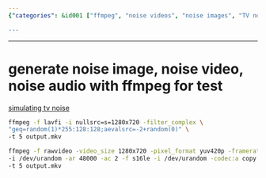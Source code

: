 ```yaml
---
{"categories": &id001 ["ffmpeg", "noise videos", "noise images", "TV noise simulation", "video generation", "image generation", "video editing"], "category": "noise_generation", "date": "2022-11-09 16:43:31", "description": "In this article, you will learn how to generate noise videos and images using the ffmpeg software. The commands demonstrated will teach you how to create a 5-second TV noise video by employing different methods.", "tags": *id001, "title": "generate noise image, noise video, noise audio with ffmpeg for test"}

---
```


------

# generate noise image, noise video, noise audio with ffmpeg for test

[simulating tv noise](https://stackoverflow.com/questions/15792105/simulating-tv-noise)

```bash
ffmpeg -f lavfi -i nullsrc=s=1280x720 -filter_complex \
"geq=random(1)*255:128:128;aevalsrc=-2+random(0)" \
-t 5 output.mkv
```

```bash
ffmpeg -f rawvideo -video_size 1280x720 -pixel_format yuv420p -framerate 25 \
-i /dev/urandom -ar 48000 -ac 2 -f s16le -i /dev/urandom -codec:a copy \
-t 5 output.mkv
```

